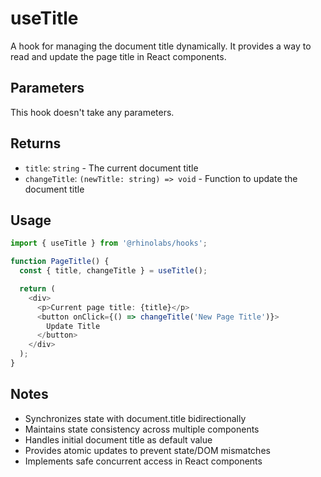 # useTitle

A hook for managing the document title dynamically. It provides a way to read and update the page title in React components.

## Parameters

This hook doesn't take any parameters.

## Returns

- `title`: `string` - The current document title
- `changeTitle`: `(newTitle: string) => void` - Function to update the document title

## Usage

```typescript
import { useTitle } from '@rhinolabs/hooks';

function PageTitle() {
  const { title, changeTitle } = useTitle();

  return (
    <div>
      <p>Current page title: {title}</p>
      <button onClick={() => changeTitle('New Page Title')}>
        Update Title
      </button>
    </div>
  );
}
```

## Notes

- Synchronizes state with document.title bidirectionally
- Maintains state consistency across multiple components
- Handles initial document title as default value
- Provides atomic updates to prevent state/DOM mismatches
- Implements safe concurrent access in React components
